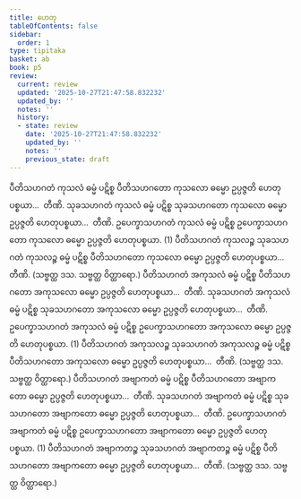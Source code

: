 ```yaml
---
title: ဟေတု
tableOfContents: false
sidebar:
  order: 1
type: tipitaka
basket: ab
book: p5
review:
  current: review
  updated: '2025-10-27T21:47:58.832232'
  updated_by: ''
  notes: ''
  history:
  - state: review
    date: '2025-10-27T21:47:58.832232'
    updated_by: ''
    notes: ''
    previous_state: draft
---
```



<ReviewStatus review={frontmatter.review} showDetails={true} />

<HypothesisAnnotation frontmatter={frontmatter} />

<DynamicBreadcrumb />

<Division number="14" book="p5" e="ch" v="39" p="4">

<Paragraph number="345" book="p5">
ပီတိသဟဂတံ ကုသလံ ဓမ္မံ ပဋိစ္စ ပီတိသဟဂတော ကုသလော ဓမ္မော ဥပ္ပဇ္ဇတိ ဟေတုပစ္စယာ…  တီဏိ.
</Paragraph>

<Paragraph number="346" book="p5">
သုခသဟဂတံ ကုသလံ ဓမ္မံ ပဋိစ္စ သုခသဟဂတော ကုသလော ဓမ္မော ဥပ္ပဇ္ဇတိ ဟေတုပစ္စယာ…  တီဏိ.
</Paragraph>

<Paragraph number="347" book="p5">
ဥပေက္ခာသဟဂတံ ကုသလံ ဓမ္မံ ပဋိစ္စ ဥပေက္ခာသဟဂတော ကုသလော ဓမ္မော ဥပ္ပဇ္ဇတိ ဟေတုပစ္စယာ. (1)
</Paragraph>

<Paragraph number="348" book="p5">
ပီတိသဟဂတံ ကုသလဉ္စ သုခသဟဂတံ ကုသလဉ္စ ဓမ္မံ ပဋိစ္စ ပီတိသဟဂတော ကုသလော ဓမ္မော ဥပ္ပဇ္ဇတိ ဟေတုပစ္စယာ…  တီဏိ. (သဗ္ဗတ္ထ ဒသ. သဗ္ဗတ္ထ ဝိတ္ထာရော.)
</Paragraph>

</Division>
<Division number="15" book="p5" e="ch" v="39" p="4">

<Paragraph number="349" book="p5">
ပီတိသဟဂတံ အကုသလံ ဓမ္မံ ပဋိစ္စ ပီတိသဟဂတော အကုသလော ဓမ္မော ဥပ္ပဇ္ဇတိ ဟေတုပစ္စယာ…  တီဏိ.
</Paragraph>

<Paragraph number="350" book="p5">
သုခသဟဂတံ အကုသလံ ဓမ္မံ ပဋိစ္စ သုခသဟဂတော အကုသလော ဓမ္မော ဥပ္ပဇ္ဇတိ ဟေတုပစ္စယာ…  တီဏိ.
</Paragraph>

<Paragraph number="351" book="p5">
ဥပေက္ခာသဟဂတံ အကုသလံ ဓမ္မံ ပဋိစ္စ ဥပေက္ခာသဟဂတော အကုသလော ဓမ္မော ဥပ္ပဇ္ဇတိ ဟေတုပစ္စယာ. (1)
</Paragraph>

<Paragraph number="352" book="p5">
ပီတိသဟဂတံ အကုသလဉ္စ သုခသဟဂတံ အကုသလဉ္စ ဓမ္မံ ပဋိစ္စ ပီတိသဟဂတော အကုသလော ဓမ္မော ဥပ္ပဇ္ဇတိ ဟေတုပစ္စယာ…  တီဏိ. (သဗ္ဗတ္ထ ဒသ. သဗ္ဗတ္ထ ဝိတ္ထာရော.)
</Paragraph>

</Division>
<Division number="16" book="p5" e="ch" v="39" p="4">

<Paragraph number="353" book="p5">
ပီတိသဟဂတံ အဗျာကတံ ဓမ္မံ ပဋိစ္စ ပီတိသဟဂတော အဗျာကတော ဓမ္မော ဥပ္ပဇ္ဇတိ ဟေတုပစ္စယာ…  တီဏိ.
</Paragraph>

<Paragraph number="354" book="p5">
သုခသဟဂတံ အဗျာကတံ ဓမ္မံ ပဋိစ္စ သုခသဟဂတော အဗျာကတော ဓမ္မော ဥပ္ပဇ္ဇတိ ဟေတုပစ္စယာ…  တီဏိ.
</Paragraph>

<Paragraph number="355" book="p5">
ဥပေက္ခာသဟဂတံ အဗျာကတံ ဓမ္မံ ပဋိစ္စ ဥပေက္ခာသဟဂတော အဗျာကတော ဓမ္မော ဥပ္ပဇ္ဇတိ ဟေတုပစ္စယာ. (1)
</Paragraph>

<Paragraph number="356" book="p5">
ပီတိသဟဂတံ အဗျာကတဉ္စ သုခသဟဂတံ အဗျာကတဉ္စ ဓမ္မံ ပဋိစ္စ ပီတိသဟဂတော အဗျာကတော ဓမ္မော ဥပ္ပဇ္ဇတိ ဟေတုပစ္စယာ…  တီဏိ. (သဗ္ဗတ္ထ ဒသ. သဗ္ဗတ္ထ ဝိတ္ထာရော.)
</Paragraph>
</Division>